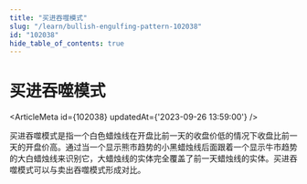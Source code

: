 ```yaml
---
title: "买进吞噬模式"
slug: "/learn/bullish-engulfing-pattern-102038"
id: "102038"
hide_table_of_contents: true
---
```



# 买进吞噬模式

<ArticleMeta id={102038} updatedAt={'2023-09-26 13:59:00'} />
<div className='border-solid border-b border-t-0 my-4 border-[var(--ifm-color-gray-300)]' />

买进吞噬模式是指一个白色蜡烛线在开盘比前一天的收盘价低的情况下收盘比前一天的开盘价高。通过当一个显示熊市趋势的小黑蜡烛线后面跟着一个显示牛市趋势的大白蜡烛线来识别它，大蜡烛线的实体完全覆盖了前一天蜡烛线的实体。买进吞噬模式可以与卖出吞噬模式形成对比。
